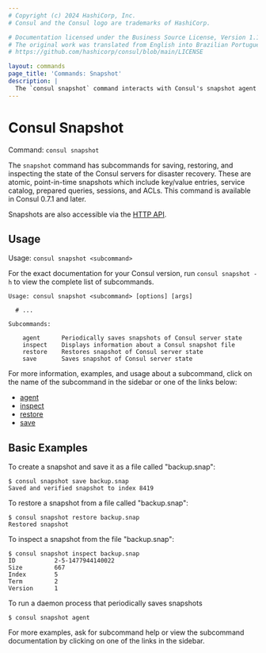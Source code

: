 ```yaml
---
# Copyright (c) 2024 HashiCorp, Inc.
# Consul and the Consul logo are trademarks of HashiCorp.

# Documentation licensed under the Business Source License, Version 1.1.
# The original work was translated from English into Brazilian Portuguese.
# https://github.com/hashicorp/consul/blob/main/LICENSE

layout: commands
page_title: 'Commands: Snapshot'
description: |
  The `consul snapshot` command interacts with Consul's snapshot agent to support disaster recovery. It exposes top-level commands for saving, restoring, and inspecting the state of Consul servers.
---
```


# Consul Snapshot

Command: `consul snapshot`

The `snapshot` command has subcommands for saving, restoring, and inspecting the
state of the Consul servers for disaster recovery. These are atomic, point-in-time
snapshots which include key/value entries, service catalog, prepared queries,
sessions, and ACLs. This command is available in Consul 0.7.1 and later.

Snapshots are also accessible via the [HTTP API](/consul/api-docs/snapshot).

## Usage

Usage: `consul snapshot <subcommand>`

For the exact documentation for your Consul version, run `consul snapshot -h` to
view the complete list of subcommands.

```text
Usage: consul snapshot <subcommand> [options] [args]

  # ...

Subcommands:

    agent      Periodically saves snapshots of Consul server state
    inspect    Displays information about a Consul snapshot file
    restore    Restores snapshot of Consul server state
    save       Saves snapshot of Consul server state
```

For more information, examples, and usage about a subcommand, click on the name
of the subcommand in the sidebar or one of the links below:

- [agent](/consul/commands/snapshot/agent) <EnterpriseAlert inline />
- [inspect](/consul/commands/snapshot/inspect)
- [restore](/consul/commands/snapshot/restore)
- [save](/consul/commands/snapshot/save)

## Basic Examples

To create a snapshot and save it as a file called "backup.snap":

```shell-session
$ consul snapshot save backup.snap
Saved and verified snapshot to index 8419
```

To restore a snapshot from a file called "backup.snap":

```shell-session
$ consul snapshot restore backup.snap
Restored snapshot
```

To inspect a snapshot from the file "backup.snap":

```shell-session
$ consul snapshot inspect backup.snap
ID           2-5-1477944140022
Size         667
Index        5
Term         2
Version      1
```

To run a daemon process that periodically saves snapshots <EnterpriseAlert inline />

```shell-session
$ consul snapshot agent
```

For more examples, ask for subcommand help or view the subcommand documentation
by clicking on one of the links in the sidebar.
